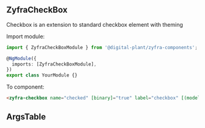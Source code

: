 
## ZyfraCheckBox

<Subtitle>Checkbox is an extension to standard checkbox element with theming</Subtitle>

Import module:

```typescript
import { ZyfraCheckBoxModule } from '@digital-plant/zyfra-components';

@NgModule({
  imports: [ZyfraCheckBoxModule],
})
export class YourModule {}
```

To component:

```html
<zyfra-checkbox name="checked" [binary]="true" label="checkbox" [(model)]="model"> ></zyfra-checkbox>
```

## ArgsTable

<ArgsTable of={ZyfraCheckboxComponent} />
